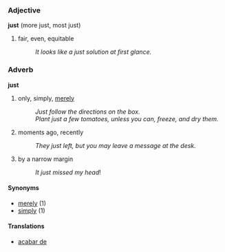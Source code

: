 ===Adjective===
'''just''' (more just, most just)

#fair, even, equitable
#:''It looks like a just solution at first glance.''

===Adverb===
'''just'''

#only, simply, [[mere]]ly
#:''Just follow the directions on the box.''
#:''Plant just a few tomatoes, unless you can, freeze, and dry them.''
#moments ago, recently
#:''They just left, but you may leave a message at the desk.''
#by a narrow margin
#:''It just missed my head''!

====Synonyms====
*[[merely]] (1)
*[[simply]] (1)

====Translations====
*[[acabar de]]